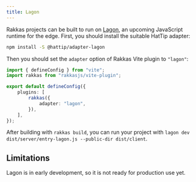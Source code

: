 ```yaml
---
title: Lagon
---
```


Rakkas projects can be built to run on [Lagon](https://lagon.app/), an upcoming JavaScript runtime for the edge. First, you should install the suitable HatTip adapter:

```bash
npm install -S @hattip/adapter-lagon
```

Then you should set the `adapter` option of Rakkas Vite plugin to `"lagon"`:

```ts
import { defineConfig } from "vite";
import rakkas from "rakkasjs/vite-plugin";

export default defineConfig({
	plugins: [
		rakkas({
			adapter: "lagon",
		}),
	],
});
```

After building with `rakkas build`, you can run your project with `lagon dev dist/server/entry-lagon.js --public-dir dist/client`.

## Limitations

Lagon is in early development, so it is not ready for production use yet.
